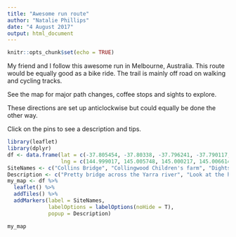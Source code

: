 ```yaml
---
title: "Awesome run route"
author: "Natalie Phillips"
date: "4 August 2017"
output: html_document
---
```


```r
knitr::opts_chunk$set(echo = TRUE)
```


My friend and I follow this awesome run in Melbourne, Australia. This route would be equally good as a bike ride. The trail is mainly off road on walking and cycling tracks.

See the map for major path changes, coffee stops and sights to explore.

These directions are set up anticlockwise but could equally be done the other way.

Click on the pins to see a description and tips.


```r
library(leaflet)
library(dplyr)
df <- data.frame(lat = c(-37.805454, -37.80338, -37.796241, -37.790117, -37.785639, -37.783199, -37.780036, -37.779956, -37.784979, -37.802999, -37.805337),
                 lng = c(144.999017, 145.005748, 145.000217, 145.006614, 144.997984, 144.992164, 144.977438, 144.962581, 144.963294, 144.973303, 144.973507))
SiteNames <- c("Collins Bridge", "Collingwood Children's farm", "Dights Falls Reserve", "Merri Creek Labyrinth", "Low bridge across Merri Creek", "Capital City Train - Merri Creek Trail", "Green Park Café", "Princes Park", "Macpherson St", "Melbourne Museum", "Gertrude Street")
Description <- c("Pretty bridge across the Yarra river", "Look at the horses and goats at the Children's farm", "Stand on the observation platform and look at Dights falls", "Take time following the circle labyrinth", "Enjoy the low bridge but watch out when the river is high", "Jump between the Capital City Trail and Merri Creek Trail at Rushall Station", "Stop for a coffee while you watch the kids play in the playground", "Jump off the Capital trail and do a lap of Princes Park", "Jump off Princes Park and head down Macpherson St to Canning St and take a right", "Admire the Melbourne Museum as you run through the park", "Time for some window shopping down Gertrude Street")
my_map <- df %>% 
  leaflet() %>%
  addTiles() %>%
  addMarkers(label = SiteNames,
             labelOptions = labelOptions(noHide = T),
             popup = Description)

my_map
```
